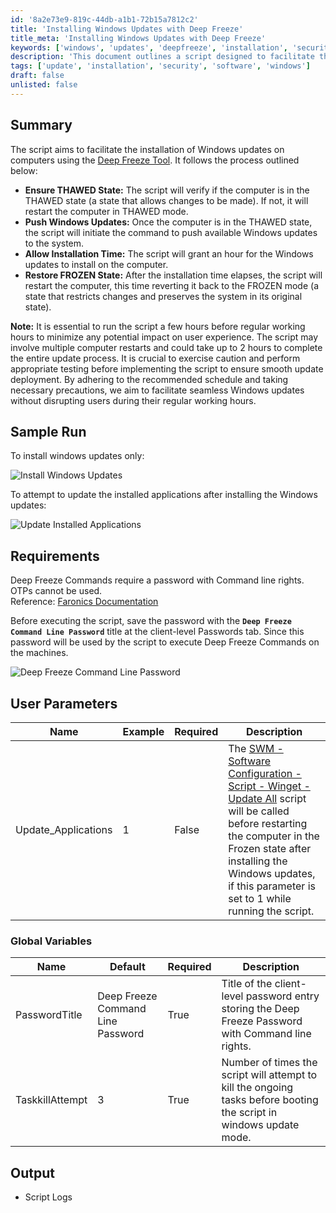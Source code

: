```yaml
---
id: '8a2e73e9-819c-44db-a1b1-72b15a7812c2'
title: 'Installing Windows Updates with Deep Freeze'
title_meta: 'Installing Windows Updates with Deep Freeze'
keywords: ['windows', 'updates', 'deepfreeze', 'installation', 'security']
description: 'This document outlines a script designed to facilitate the installation of Windows updates on computers using the Deep Freeze Tool. It verifies the system state, pushes updates, and manages the transition between THAWED and FROZEN states to ensure a seamless update process without disrupting user experience.'
tags: ['update', 'installation', 'security', 'software', 'windows']
draft: false
unlisted: false
---
```

## Summary

The script aims to facilitate the installation of Windows updates on computers using the [Deep Freeze Tool](https://www.faronics.com/assets/DFS_Manual.pdf). It follows the process outlined below:

- **Ensure THAWED State:** The script will verify if the computer is in the THAWED state (a state that allows changes to be made). If not, it will restart the computer in THAWED mode.
- **Push Windows Updates:** Once the computer is in the THAWED state, the script will initiate the command to push available Windows updates to the system.
- **Allow Installation Time:** The script will grant an hour for the Windows updates to install on the computer.
- **Restore FROZEN State:** After the installation time elapses, the script will restart the computer, this time reverting it back to the FROZEN mode (a state that restricts changes and preserves the system in its original state).

**Note:** It is essential to run the script a few hours before regular working hours to minimize any potential impact on user experience. The script may involve multiple computer restarts and could take up to 2 hours to complete the entire update process. It is crucial to exercise caution and perform appropriate testing before implementing the script to ensure smooth update deployment. By adhering to the recommended schedule and taking necessary precautions, we aim to facilitate seamless Windows updates without disrupting users during their regular working hours.

## Sample Run

To install windows updates only:

![Install Windows Updates](../../../static/img/Deep-Freeze-Automation---Install-Windows-Update/image_1.png)

To attempt to update the installed applications after installing the Windows updates:

![Update Installed Applications](../../../static/img/Deep-Freeze-Automation---Install-Windows-Update/image_2.png)

## Requirements

Deep Freeze Commands require a password with Command line rights. OTPs cannot be used.  
Reference: [Faronics Documentation](https://www.faronics.com/webhelp/DFE/840/EN/wwhelp/wwhimpl/common/html/wwhelp.htm#href=Chapter.1.153.html&single=true)

Before executing the script, save the password with the **`Deep Freeze Command Line Password`** title at the client-level Passwords tab. Since this password will be used by the script to execute Deep Freeze Commands on the machines.

![Deep Freeze Command Line Password](../../../static/img/Deep-Freeze-Automation---Install-Windows-Update/image_3.png)

## User Parameters

| Name                   | Example | Required | Description                                                                                                                                                                                                                   |
|------------------------|---------|----------|-------------------------------------------------------------------------------------------------------------------------------------------------------------------------------------------------------------------------------|
| Update_Applications     | 1       | False    | The [SWM - Software Configuration - Script - Winget - Update All](https://proval.itglue.com/DOC-5078775-12027191) script will be called before restarting the computer in the Frozen state after installing the Windows updates, if this parameter is set to 1 while running the script. |

### Global Variables

| Name              | Default                             | Required | Description                                                                                                  |
|-------------------|-------------------------------------|----------|--------------------------------------------------------------------------------------------------------------|
| PasswordTitle     | Deep Freeze Command Line Password   | True     | Title of the client-level password entry storing the Deep Freeze Password with Command line rights.          |
| TaskkillAttempt   | 3                                   | True     | Number of times the script will attempt to kill the ongoing tasks before booting the script in windows update mode. |

## Output

- Script Logs












